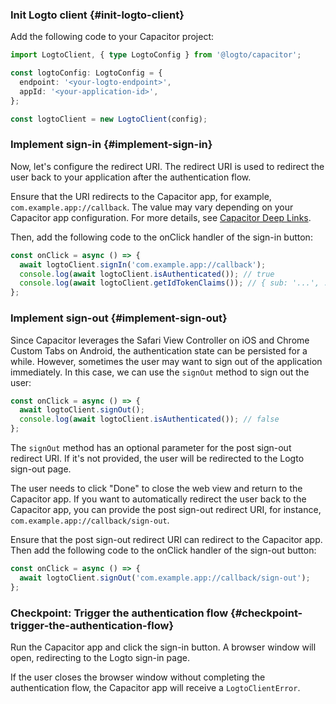 
### Init Logto client \{#init-logto-client}

Add the following code to your Capacitor project:

```ts
import LogtoClient, { type LogtoConfig } from '@logto/capacitor';

const logtoConfig: LogtoConfig = {
  endpoint: '<your-logto-endpoint>',
  appId: '<your-application-id>',
};

const logtoClient = new LogtoClient(config);
```

### Implement sign-in \{#implement-sign-in}

<SignInFlowSummary />

Now, let's configure the redirect URI. The redirect URI is used to redirect the user back to your application after the authentication flow.

Ensure that the URI redirects to the Capacitor app, for example, `com.example.app://callback`. The value may vary depending on your Capacitor app configuration. For more details, see [Capacitor Deep Links](https://capacitorjs.com/docs/guides/deep-links).

Then, add the following code to the onClick handler of the sign-in button:

```ts
const onClick = async () => {
  await logtoClient.signIn('com.example.app://callback');
  console.log(await logtoClient.isAuthenticated()); // true
  console.log(await logtoClient.getIdTokenClaims()); // { sub: '...', ... }
};
```

### Implement sign-out \{#implement-sign-out}

Since Capacitor leverages the Safari View Controller on iOS and Chrome Custom Tabs on Android, the authentication state can be persisted for a while. However, sometimes the user may want to sign out of the application immediately. In this case, we can use the `signOut` method to sign out the user:

```ts
const onClick = async () => {
  await logtoClient.signOut();
  console.log(await logtoClient.isAuthenticated()); // false
};
```

The `signOut` method has an optional parameter for the post sign-out redirect URI. If it's not provided, the user will be redirected to the Logto sign-out page.

The user needs to click "Done" to close the web view and return to the Capacitor app. If you want to automatically redirect the user back to the Capacitor app, you can provide the post sign-out redirect URI, for instance, `com.example.app://callback/sign-out`.

Ensure that the post sign-out redirect URI can redirect to the Capacitor app. Then add the following code to the onClick handler of the sign-out button:

```ts
const onClick = async () => {
  await logtoClient.signOut('com.example.app://callback/sign-out');
};
```

### Checkpoint: Trigger the authentication flow \{#checkpoint-trigger-the-authentication-flow}

Run the Capacitor app and click the sign-in button. A browser window will open, redirecting to the Logto sign-in page.

If the user closes the browser window without completing the authentication flow, the Capacitor app will receive a `LogtoClientError`.
